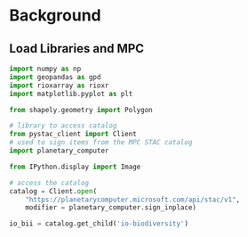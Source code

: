 
# Background

## Load Libraries and MPC
```python

import numpy as np
import geopandas as gpd
import rioxarray as rioxr
import matplotlib.pyplot as plt

from shapely.geometry import Polygon 

# library to access catalog
from pystac_client import Client
# used to sign items from the MPC STAC catalog 
import planetary_computer

from IPython.display import Image

```

```python
# access the catalog
catalog = Client.open(
    "https://planetarycomputer.microsoft.com/api/stac/v1",
    modifier = planetary_computer.sign_inplace)

io_bii = catalog.get_child('io-biodiversity')
```


